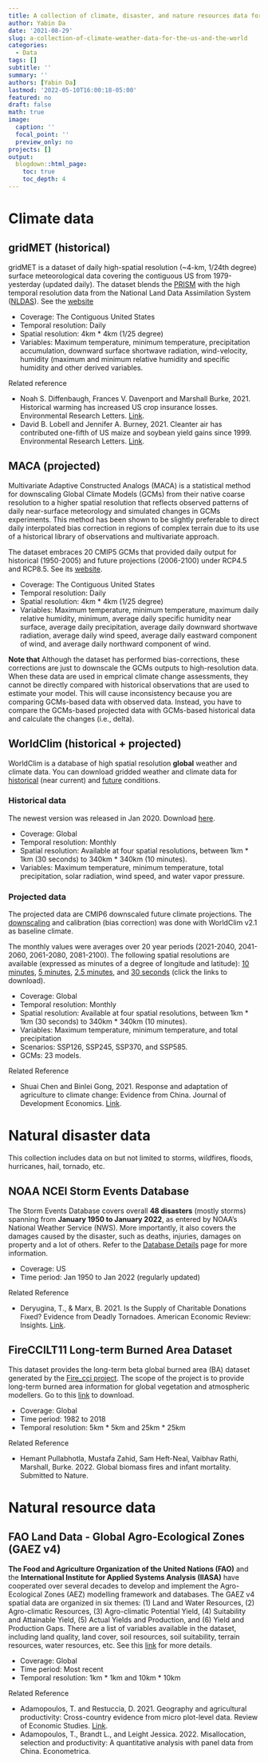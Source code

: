 ```yaml
---
title: A collection of climate, disaster, and nature resources data for the US and the world
author: Yabin Da
date: '2021-08-29'
slug: a-collection-of-climate-weather-data-for-the-us-and-the-world
categories:
  - Data
tags: []
subtitle: ''
summary: ''
authors: [Yabin Da]
lastmod: '2022-05-10T16:00:18-05:00'
featured: no
draft: false
math: true
image:
  caption: ''
  focal_point: ''
  preview_only: no
projects: []
output:
  blogdown::html_page:
    toc: true
    toc_depth: 4
---
```


# **Climate data**

## **gridMET (historical)**

gridMET is a dataset of daily high-spatial resolution (~4-km, 1/24th degree) surface meteorological data covering the contiguous US from 1979-yesterday (updated daily). The dataset blends the [PRISM](https://prism.oregonstate.edu/) with the high temporal resolution data from the National Land Data Assimilation System ([NLDAS](https://ldas.gsfc.nasa.gov/)). See the [website](http://www.climatologylab.org/gridmet.html)

- Coverage: The Contiguous United States
- Temporal resolution: Daily
- Spatial resolution: 4km * 4km (1/25 degree)
- Variables: Maximum temperature, minimum temperature, precipitation accumulation, downward surface shortwave radiation, wind-velocity, humidity (maximum and minimum relative humidity and specific humidity and other derived variables.

Related reference

- Noah S. Diffenbaugh, Frances V. Davenport and Marshall Burke, 2021. Historical warming has increased US crop insurance losses. Environmental Research Letters. [Link](https://iopscience.iop.org/article/10.1088/1748-9326/ac1223/pdf).
- David B. Lobell and Jennifer A. Burney, 2021. Cleanter air has contributed one-fifth of US maize and soybean yield gains since 1999. Environmental Research Letters. [Link](https://iopscience.iop.org/article/10.1088/1748-9326/ac0fa4/pdf).

## **MACA (projected)**

Multivariate Adaptive Constructed Analogs (MACA) is a statistical method for downscaling Global Climate Models (GCMs) from their native coarse resolution to a higher spatial resolution that reflects observed patterns of daily near-surface meteorology and simulated changes in GCMs experiments. This method has been shown to be slightly preferable to direct daily interpolated bias correction in regions of complex terrain due to its use of a historical library of observations and multivariate approach.

The dataset embraces 20 CMIP5 GCMs that provided daily output for historical (1950-2005) and future projections (2006-2100) under RCP4.5 and RCP8.5. See its [website](https://climate.northwestknowledge.net/MACA/index.php).

- Coverage: The Contiguous United States
- Temporal resolution: Daily
- Spatial resolution: 4km * 4km (1/25 degree)
- Variables: Maximum temperature, minimum temperature, maximum daily relative humidity, minimum, average daily specific humidity near surface, average daily precipitation, average daily downward shortwave radiation, average daily wind speed, average daily eastward component of wind, and average daily northward component of wind.

**Note that** Although the dataset has performed bias-corrections, these corrections are just to downscale the GCMs outputs to high-resolution data. When these data are used in emprical climate change assessments, they cannot be directly compared with historical observations that are used to estimate your model. This will cause inconsistency because you are comparing GCMs-based data with observed data. Instead, you have to compare the GCMs-based projected data with GCMs-based historical data and calculate the changes (i.e., delta).

## **WorldClim (historical + projected)**

WorldClim is a database of high spatial resolution **global** weather and climate data. You can download gridded weather and climate data for [historical](https://www.worldclim.org/data/worldclim21.html) (near current) and [future](https://www.worldclim.org/data/cmip6/cmip6climate.html) conditions.

### **Historical data**

The newest version was released in Jan 2020. Download [here](https://www.worldclim.org/data/worldclim21.html).

- Coverage: Global
- Temporal resolution: Monthly
- Spatial resolution: Available at four spatial resolutions, between 1km * 1km (30 seconds) to 340km * 340km (10 minutes).
- Variables: Maximum temperature, minimum temperature, total precipitation, solar radiation, wind speed, and water vapor pressure.

### **Projected data**

The projected data are CMIP6 downscaled future climate projections. The [downscaling](https://www.worldclim.org/data/downscaling.html) and calibration (bias correction) was done with WorldClim v2.1 as baseline climate.

The monthly values were averages over 20 year periods (2021-2040, 2041-2060, 2061-2080, 2081-2100). The following spatial resolutions are available (expressed as minutes of a degree of longitude and latitude): [10 minutes](https://www.worldclim.org/data/cmip6/cmip6_clim10m.html), [5 minutes](https://www.worldclim.org/data/cmip6/cmip6_clim5m.html), [2.5 minutes](https://www.worldclim.org/data/cmip6/cmip6_clim2.5m.html), and [30 seconds](https://www.worldclim.org/data/cmip6/cmip6_clim30s.html) (click the links to download).

- Coverage: Global
- Temporal resolution: Monthly
- Spatial resolution: Available at four spatial resolutions, between 1km * 1km (30 seconds) to 340km * 340km (10 minutes).
- Variables: Maximum temperature, minimum temperature, and total precipitation
- Scenarios: SSP126, SSP245, SSP370, and SSP585.
- GCMs: 23 models.

Related Reference

- Shuai Chen and Binlei Gong, 2021. Response and adaptation of agriculture to climate change: Evidence from China. Journal of Development Economics. [Link](https://www.sciencedirect.com/science/article/pii/S0304387820301322).



# **Natural disaster data**

This collection includes data on but not limited to storms, wildfires, floods, hurricanes, hail, tornado, etc.

## **NOAA NCEI Storm Events Database**

The Storm Events Database covers overall **48 disasters** (mostly storms) spanning from **January 1950 to January 2022**, as entered by NOAA's National Weather Service (NWS). More importantly, it also covers the damages caused by the disaster, such as deaths, injuries, damages on property and a lot of others. Refer to the [Database Details](https://www.ncdc.noaa.gov/stormevents/) page for more information.

- Coverage: US
- Time period: Jan 1950 to Jan 2022 (regularly updated)

Related Reference

- Deryugina, T., & Marx, B. 2021. Is the Supply of Charitable Donations Fixed? Evidence from Deadly Tornadoes. American Economic Review: Insights. [Link](https://www.aeaweb.org/articles?id=10.1257/aeri.20200230).

## **FireCCILT11 Long-term Burned Area Dataset**

This dataset provides the long-term beta global burned area (BA) dataset generated by the [Fire_cci project](https://climate.esa.int/en/projects/fire/). The scope of the project is to provide long-term burned area information for global vegetation and atmospheric modellers. Go to this [link](https://geogra.uah.es/fire_cci/fireccilt11.php) to download.

- Coverage: Global
- Time period: 1982 to 2018
- Temporal resolution: 5km * 5km and 25km * 25km

Related Reference

- Hemant Pullabhotla, Mustafa Zahid, Sam Heft-Neal, Vaibhav Rathi, Marshall, Burke. 2022. Global biomass fires and infant mortality. Submitted to Nature.

# **Natural resource data**

## **FAO Land Data - Global Agro-Ecological Zones (GAEZ v4)**



**The Food and Agriculture Organization of the United Nations (FAO)** and the **International Institute for Applied Systems Analysis (IIASA)** have cooperated over several decades to develop and implement the Agro-Ecological Zones (AEZ) modelling framework and databases. The GAEZ v4 spatial data are organized in six themes: (1) Land and Water Resources, (2) Agro-climatic Resources, (3) Agro-climatic Potential Yield, (4) Suitability and Attainable Yield, (5) Actual Yields and Production, and (6) Yield and Production Gaps. There are a list of variables available in the dataset, including land quality, land cover, soil resources, soil suitability, terrain resources, water resources, etc. See this [link](https://gaez.fao.org/) for more details.

- Coverage: Global
- Time period: Most recent
- Temporal resolution: 1km * 1km and 10km * 10km

Related Reference

- Adamopoulos, T. and Restuccia, D. 2021. Geography and agricultural productivity: Cross-country evidence from micro plot-level data. Review of Economic Studies. [Link](https://academic.oup.com/restud/advance-article-abstract/doi/10.1093/restud/rdab059/6374503?redirectedFrom=fulltext).
- Adamopoulos, T., Brandt L., and Leight Jessica. 2022. Misallocation, selection and productivity: A quantitative analysis with panel data from China. Econometrica.

